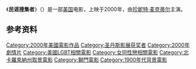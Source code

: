 {{Infobox film
| name           = 民谣搜集者
| image          =
| image_size     =
| caption        = 
| director       = [[Maggie_Greenwald|Maggie Greenwald]]
| producer       = Richard Miller
| writer         = [[Maggie_Greenwald|Maggie Greenwald]]
| narrator       =
| starring       = [[珍妮特·麦克蒂尔|珍妮特·麦克蒂尔]]<br />[[Aidan_Quinn|Aidan Quinn]]<br/>[[Michael_Davis_(actor)|Michael Davis]]<br />[[Michael_Goodwin|Michael Goodwin]]<br />[[Jane_Adams_(actress)|Jane Adams]]<br />[[E._Katherine_Kerr|E. Katherine Kerr]]<br />[[Emmy_Rossum|Emmy Rossum]]<br />[[Pat_Carroll_(actress)|Pat Carroll]]
| music          = [[David_Mansfield|David Mansfield]]
| cinematography = Enrique Chediak
| editing        = Keith Reamer
| distributor    = [[Lions_Gate_Entertainment|Lionsgate]]
| released       = {{Film date|2000|1|25}}
| runtime        = 109分钟
| country        = 美国
| language       = 英语
| budget         = $1,800,000 (estimated)<ref>{{cite web|url=http://www.the-numbers.com/movies/2001/SONGC.php|title=Songcatcher Box Office Data|work=The Numbers|publisher=Nash Information Services|accessdate=October 9, 2011|archive-date=2013-12-16|archive-url=https://web.archive.org/web/20131216045310/http://www.the-numbers.com/movies/2001/SONGC.php|dead-url=no}}</ref>
| gross          = $3,050,934<ref>{{cite web|url=http://boxofficemojo.com/movies/?id=songcatcher.htm|title=Songcatcher (2001)|work=Box Office Mojo|publisher=Amazon.com|accessdate=October 9, 2011|archive-date=2011-11-12|archive-url=https://web.archive.org/web/20111112180103/http://boxofficemojo.com/movies/?id=songcatcher.htm|dead-url=no}}</ref>
}}
《'''民谣搜集者'''》（{{lang-en|Songcatcher}}）是一部[[美国|美国]]电影，上映于2000年，由[[珍妮特·麦克蒂尔|珍妮特·麦克蒂尔]]主演。
==参考资料==
{{reflist}}

[[Category:2000年美國電影作品|Category:2000年美國電影作品]]
[[Category:圣丹斯影展获奖者|Category:圣丹斯影展获奖者]]
[[Category:2000年劇情片|Category:2000年劇情片]]
[[Category:美國LGBT相關電影|Category:美國LGBT相關電影]]
[[Category:女同性戀相關電影|Category:女同性戀相關電影]]
[[Category:北卡羅來納州取景電影|Category:北卡羅來納州取景電影]]
[[Category:獅門電影|Category:獅門電影]]
[[Category:1900年代背景電影|Category:1900年代背景電影]]